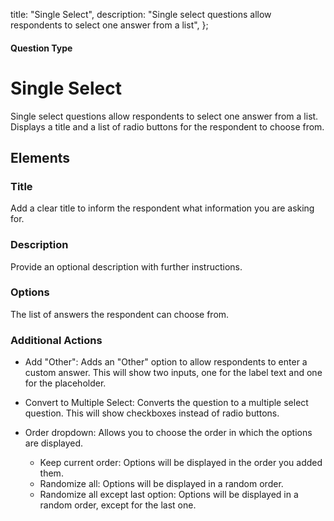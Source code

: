 
  title: "Single Select",
  description: "Single select questions allow respondents to select one answer from a list",
};

#### Question Type

# Single Select

Single select questions allow respondents to select one answer from a list. Displays a title and a list of radio buttons for the respondent to choose from.

<SurveyEmbed surveyUrl="https://app.formbricks.com/s/wybd3v3cxpdfve4472fu3lhi" />

## Elements

<MdxImage
  src={SingleSelect}
  alt="Overview of Single Select question type"
  quality="100"
  className="max-w-full rounded-lg sm:max-w-3xl"
/>

### Title

Add a clear title to inform the respondent what information you are asking for.

### Description

Provide an optional description with further instructions.

### Options

The list of answers the respondent can choose from.

### Additional Actions

- Add "Other": Adds an "Other" option to allow respondents to enter a custom answer. This will show two inputs, one for the label text and one for the placeholder.

- Convert to Multiple Select: Converts the question to a multiple select question. This will show checkboxes instead of radio buttons.

- Order dropdown: Allows you to choose the order in which the options are displayed.
  - Keep current order: Options will be displayed in the order you added them.
  - Randomize all: Options will be displayed in a random order.
  - Randomize all except last option: Options will be displayed in a random order, except for the last one.
